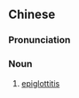 {{also|会厌炎}}
==Chinese==
{{zh-forms|s=会厌炎|type=21}}

===Pronunciation===
{{zh-pron
|m=huìyànyán
|cat=n
}}

===Noun===
{{zh-noun}}

# [[epiglottitis]]